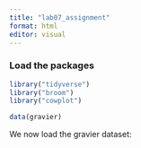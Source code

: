 ```yaml
---
title: "lab07_assignment"
format: html
editor: visual
---
```


### Load the packages

```r
library("tidyverse")
library("broom")
library("cowplot")
```

```r
data(gravier)
```

We now load the gravier dataset:

